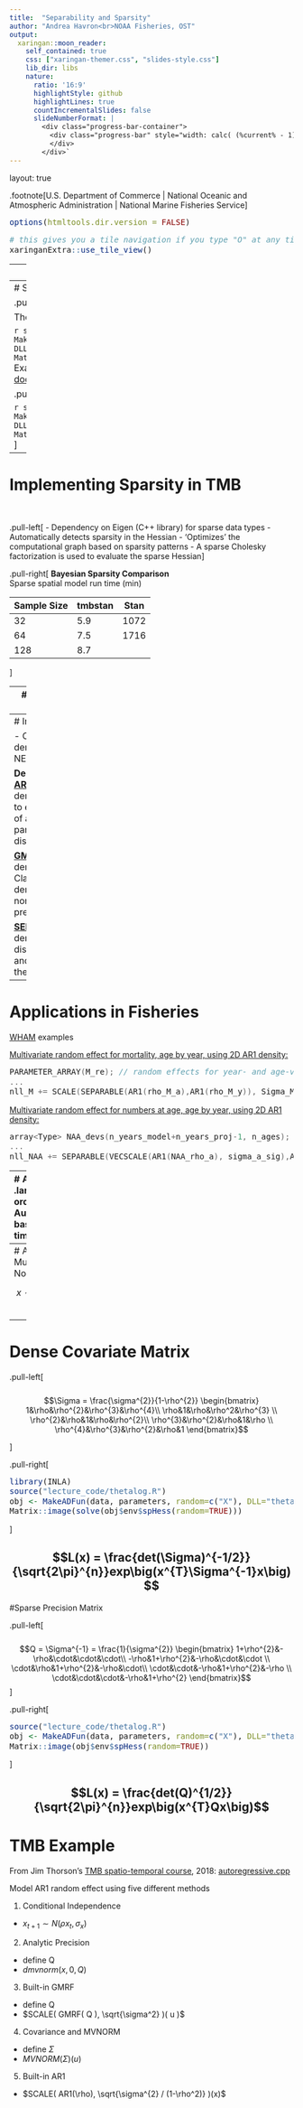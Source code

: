 ```yaml
---
title:  "Separability and Sparsity"
author: "Andrea Havron<br>NOAA Fisheries, OST"
output:
  xaringan::moon_reader:
    self_contained: true
    css: ["xaringan-themer.css", "slides-style.css"]
    lib_dir: libs
    nature:
      ratio: '16:9'
      highlightStyle: github
      highlightLines: true
      countIncrementalSlides: false
      slideNumberFormat: |
        <div class="progress-bar-container">
          <div class="progress-bar" style="width: calc( (%current% - 1) / (%total% - 1) * 100%);">
          </div>
        </div>`
---
```

layout: true

.footnote[U.S. Department of Commerce | National Oceanic and Atmospheric Administration | National Marine Fisheries Service]


<style type="text/css">

code.cpp{
  font-size: 14px;
}
code.r{
  font-size: 14px;
}


</style>


```r
options(htmltools.dir.version = FALSE)
```

```r
# this gives you a tile navigation if you type "O" at any time
xaringanExtra::use_tile_view()
```
---
# Separability

If $y_{i}$ is only dependent on $u_{i}$, then the likelihood function is **separable**

\begin{align}
L(\theta) &= \int \prod^{n}_{i=1}f(y_{i}, u_{i};\theta)du_{i}\\
&= \prod^{n}_{i=1}\int f(y_{i}, u_{i};\theta)du_{i}
\end{align}

The marginal likelihood can be evaluated as a series of univariate Laplace approximations:
\begin{align}
L^{*}(\theta) &= \sqrt{2\pi}^{n}det(\mathbb{H})^{-1/2}f(y,\hat{u}; \theta)\\
&\\
&= \prod^{n}_{i=1}f(y_{i}, \hat{u}_{i};\theta)\sqrt{\frac{2\pi}{(-f''(y_{i},\hat{u_{i}};\theta))^{-1}}}
\end{align}

Under separability, the Hessian, $\mathbb{H}$, is sparse
---
# Sparsity

.pull-left[

Theta logistic state-space model:
\begin{align}
u_{t} &= u_{t-1} + r_{0}\bigg(1 - \Big(\frac{exp(u_{t-1})}{K}\Big)^{\psi}\bigg) \\
&\\
u_{t} &\sim N(0, \sigma_{u})\\
y_{t} &\sim N(u_{t}, \sigma_{y})
\end{align}

```r
source("lecture_code/thetalog.R")
obj <- MakeADFun(data, parameters, random=c("X"), 
                 DLL="thetalog")
Matrix::image(obj$env$spHess(random=TRUE))
```
<br>
Example from [TMB's comprehensive documentation](https://kaskr.github.io/adcomp/_book/Sparsity.html#the-theta-logistic-example) gitbook
]

.pull-right[
```r
knitr::include_graphics("static/state-space-dag.png")
```

```r
source("lecture_code/thetalog.R")
obj <- MakeADFun(data, parameters, random=c("X"), DLL="thetalog")
Matrix::image(obj$env$spHess(random=TRUE))
```
]


---
# Implementing Sparsity in TMB
<br>

.pull-left[
- Dependency on Eigen (C++ library) for sparse data types
- Automatically detects sparsity in the Hessian
- 'Optimizes' the computational graph based on sparsity patterns
- A sparse Cholesky factorization is used to evaluate the sparse Hessian
]

.pull-right[
**Bayesian Sparsity Comparison**<br>
Sparse spatial model run time (min)

|Sample Size|tmbstan|Stan|
|-----------|-------|----|
| 32        |5.9    |1072|
| 64        |7.5    |1716|
| 128       |8.7    |    |

]

---
# Implementing Sparsity in TMB
<br>
**Data Types**

- [**SparseMatrix**](https://eigen.tuxfamily.org/dox/group__TutorialSparse.html)
 - Declares $\text{Eigen::SparseMatrix<Type>}$ from the Eigen sparse module


**TMB macro**

- [**DATA_SPARSE_MATRIX**](https://kaskr.github.io/adcomp/group__macros.html#ga75dbde3f78d762602b7ffc0f19a99e1e)
 - Get sparse matrix from R and declare it as $\text{Eigen::SparseMatrix<Type>}$
 
---
# Implementing Sparsity in TMB

- Classes are specified in the density namespace
- Note NEGATIVE log-likelihood is returned

**Density functions** <br>
[**AR1**](https://kaskr.github.io/adcomp/classdensity_1_1AR1__t.html) $\quad\quad\quad\quad~~$ $\text{class density::AR1_t<distribution>}$
- Class to evaluate the negative log density of a (multivariate) AR1 process with parameter phi and given marginal distribution.
  
[**GMRF**](https://kaskr.github.io/adcomp/classdensity_1_1GMRF__t.html) $\quad\quad\quad~~$ $\text{class density::GMRF_t<distribution>}$
- Class to evaluate the negative log density of a mean zero multivariate normal distribution with a sparse precision matrix

[**SEPARABLE**](https://kaskr.github.io/adcomp/classdensity_1_1SEPARABLE__t.html) $\quad$ $\text{density::SEPARABLE_t<distribution1, distribution2>}$
- Take two densities f and g, and construct the density of their separable extension




---
# Applications in Fisheries

[WHAM](https://github.com/timjmiller/wham/blob/master/src/wham_v0.cpp) examples

[Multivariate random effect for mortality, age by year, using 2D AR1 density:](https://github.com/timjmiller/wham/blob/97577f1d619607ec40fdb8d3097f30668af16999/src/wham_v0.cpp#L483)

```cpp
PARAMETER_ARRAY(M_re); // random effects for year- and age-varying M deviations from mean M_a), dim = n_years x n_M_a
...
nll_M += SCALE(SEPARABLE(AR1(rho_M_a),AR1(rho_M_y)), Sigma_M)(M_re);
```

[Multivariate random effect for numbers at age, age by year, using 2D AR1 density:](https://github.com/timjmiller/wham/blob/97577f1d619607ec40fdb8d3097f30668af16999/src/wham_v0.cpp#L934)

```cpp
array<Type> NAA_devs(n_years_model+n_years_proj-1, n_ages);
...
nll_NAA += SEPARABLE(VECSCALE(AR1(NAA_rho_a), sigma_a_sig),AR1(NAA_rho_y))(NAA_devs);
```





---
# AR1 process
.large[
1st-order Autoregressive based on equal time steps
] 

.pull-left[
\begin{align}
x_{t+1} &\sim N(\rho x_{t}, \sigma_{x})\\
y &\sim f(g^{-1}(x))
\end{align}
]

.pull-right[
\begin{align}
x_{t+2} \perp  x_{t} &| x_{t+1}  \\
y \sim iid. &| x
\end{align}
]

<br>

```r
knitr::include_graphics("static/state-space-dag.png")
```

---
# AR1 as Multivariate Normal
<br>

$$x \sim MVN(0, \Sigma)$$
<br>

\begin{align}
E[x] &= 0 \\
Var[x] &= \frac{\sigma^{2}_{x}}{1-\rho^{2}} \\
Corr[x_{t}, x_{t+1}] &= \rho \\
Corr[x_{t}, x_{t+h}] &= \rho^{h} \\
Cov[x_{t}, x_{t+h}] &=  \frac{\sigma^{2}_{x}}{1-\rho^{2}}\rho^{h}
\end{align}

---
# Dense Covariate Matrix


.pull-left[	
<br>
<br>
$$\Sigma = \frac{\sigma^{2}}{1-\rho^{2}} \begin{bmatrix}
1&\rho&\rho^{2}&\rho^{3}&\rho^{4}\\
\rho&1&\rho&\rho^2&\rho^{3} \\
\rho^{2}&\rho&1&\rho&\rho^{2}\\
\rho^{3}&\rho^{2}&\rho&1&\rho \\
\rho^{4}&\rho^{3}&\rho^{2}&\rho&1
\end{bmatrix}$$

]

.pull-right[
```r
library(INLA)
source("lecture_code/thetalog.R")
obj <- MakeADFun(data, parameters, random=c("X"), DLL="thetalog")
Matrix::image(solve(obj$env$spHess(random=TRUE)))
```
]

$$L(x) = \frac{det(\Sigma)^{-1/2}}{\sqrt{2\pi}^{n}}exp\big(x^{T}\Sigma^{-1}x\big)$$
---
#Sparse Precision Matrix

.pull-left[
<br>
<br>
$$Q = \Sigma^{-1} = \frac{1}{\sigma^{2}} \begin{bmatrix}
1+\rho^{2}&-\rho&\cdot&\cdot&\cdot\\
-\rho&1+\rho^{2}&-\rho&\cdot&\cdot \\
\cdot&\rho&1+\rho^{2}&-\rho&\cdot\\
\cdot&\cdot&-\rho&1+\rho^{2}&-\rho \\
\cdot&\cdot&\cdot&-\rho&1+\rho^{2}
\end{bmatrix}$$
]

.pull-right[
```r
source("lecture_code/thetalog.R")
obj <- MakeADFun(data, parameters, random=c("X"), DLL="thetalog")
Matrix::image(obj$env$spHess(random=TRUE))
```
]

$$L(x) = \frac{det(Q)^{1/2}}{\sqrt{2\pi}^{n}}exp\big(x^{T}Qx\big)$$
---
# TMB Example
From Jim Thorson's [TMB spatio-temporal course](https://github.com/James-Thorson/2018_FSH556), 2018: [autoregressive.cpp](https://github.com/James-Thorson/2018_FSH556/blob/master/Week%205%20--%201D%20spatial%20models/Lecture/autoregressive_V1.cpp)<br>

Model AR1 random effect using five different methods

1. Conditional Independence
 - $x_{t+1} \sim N(\rho x_{t}, \sigma_{x})$
2. Analytic Precision
 - define Q
 - $dmvnorm(x,0,Q)$
3. Built-in GMRF
 - define Q
 - $SCALE( GMRF( Q ), \sqrt{\sigma^2} )( u )$ 
4. Covariance and MVNORM
 - define $\Sigma$
 - $MVNORM(\Sigma)( u )$
5. Built-in AR1
 - $SCALE( AR1(\rho),  \sqrt{\sigma^{2} / (1-\rho^2)} )(x)$


